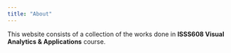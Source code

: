 ```yaml
---
title: "About"
---
```


This website consists of a collection of the works done in **ISSS608 Visual Analytics & Applications** course.
